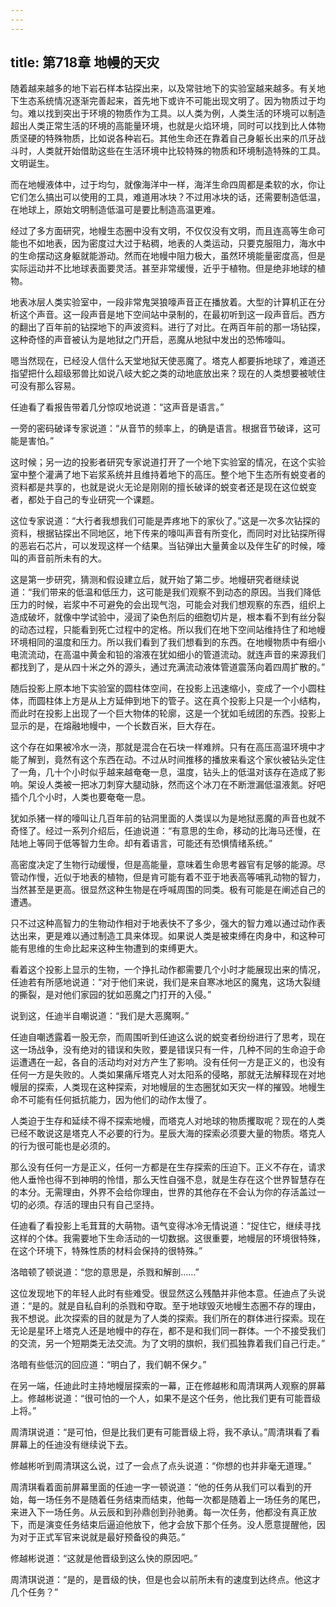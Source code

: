 ```yaml
---
---
---
```

title: 第718章 地幔的天灾
---



随着越来越多的地下岩石样本钻探出来，以及常驻地下的实验室越来越多。有关地下生态系统情况逐渐完善起来，首先地下或许不可能出现文明了。因为物质过于均匀。难以找到突出于环境的物质作为工具。以人类为例，人类生活的环境可以制造超出人类正常生活的环境的高能量环境，也就是火焰环境，同时可以找到比人体物质坚硬的特殊物质，比如说各种岩石。其他生命还在靠着自己身躯长出来的爪牙战斗时，人类就开始借助这些在生活环境中比较特殊的物质和环境制造特殊的工具。文明诞生。

而在地幔液体中，过于均匀，就像海洋中一样，海洋生命四周都是柔软的水，你让它们怎么搞出可以使用的工具，难道用冰块？不过用冰块的话，还需要制造低温，在地球上，原始文明制造低温可是要比制造高温更难。

经过了多方面研究，地幔生态圈中没有文明，不仅仅没有文明，而且连高等生命可能也不如地表，因为密度过大过于粘稠，地表的人类运动，只要克服阻力，海水中的生命摆动这身躯就能游动。然而在地幔中阻力极大，虽然环境能量密度高，但是实际运动并不比地球表面要灵活。甚至非常缓慢，近乎于植物。但是绝非地球的植物。

地表冰层人类实验室中，一段非常鬼哭狼嚎声音正在播放着。大型的计算机正在分析这个声音。这一段声音是地下空间站中录制的，在最初听到这一段声音后。西方的翻出了百年前的钻探地下的声波资料。进行了对比。在两百年前的那一场钻探，这种奇怪的声音被认为是地狱之门开启，恶魔从地狱中发出的恐怖嚎叫。

嗯当然现在，已经没人信什么天堂地狱天使恶魔了。塔克人都要拆地球了，难道还指望把什么超级邪兽比如说八岐大蛇之类的动地底放出来？现在的人类想要被唬住可没有那么容易。

任迪看了看报告带着几分惊叹地说道：“这声音是语言。”

一旁的密码破译专家说道：“从音节的频率上，的确是语言。根据音节破译，这可能是害怕。”

这时候；另一边的投影者研究专家说道打开了一个地下实验室的情况，在这个实验室中整个灌满了地下岩浆系统并且维持着地下的高压。整个地下生态所有蜕变者的资料都是共享的，也就是说火无论是刚刚的擅长破译的蜕变者还是现在这位蜕变者，都处于自己的专业研究一个课题。

这位专家说道：“大行者我想我们可能是弄疼地下的家伙了。”这是一次多次钻探的资料，根据钻探出不同地区，地下传来的嚎叫声音有所变化，而同时对比钻探所得的恶岩石芯片，可以发现这样一个结果。当钻弹出大量黄金以及伴生矿的时候，嚎叫的声音前所未有的大。

这是第一步研究，猜测和假设建立后，就开始了第二步。地幔研究者继续说道：“我们带来的低温和低压力，这可能是我们观察不到动态的原因。当我们降低压力的时候，岩浆中不可避免的会出现气泡，可能会对我们想观察的东西，组织上造成破坏，就像中学试验中，浸润了染色剂后的细胞切片是，根本看不到有丝分裂的动态过程，只能看到死亡过程中的定格。所以我们在地下空间站维持住了和地幔环境相同的温度和压力。所以我们看到了我们想看到的东西。在地幔物质中有细小电流流动，在高温中黄金和铅的溶液在犹如细小的管道流动。就连声音的来源我们都找到了，是从四十米之外的源头，通过充满流动液体管道震荡向着四周扩散的。”

随后投影上原本地下实验室的圆柱体空间，在投影上迅速缩小，变成了一个小圆柱体，而圆柱体上方是从上方延伸到地下的管子。这在真个投影上只是一个小结构，而此时在投影上出现了一个巨大物体的轮廓，这是一个犹如毛绒团的东西。投影上显示的是，在熔融地幔中，一个长数百米，巨大存在。

这个存在如果被冷水一浇，那就是混合在石块一样难辨。只有在高压高温环境中才能了解到，竟然有这个东西在动。不过从时间推移的播放来看这个家伙被钻头定住了一角，几十个小时似乎越来越奄奄一息，温度，钻头上的低温对该存在造成了影响。架设人类被一把冰刀刺穿大腿动脉，然而这个冰刀在不断泄漏低温液氮。好吧插个几个小时，人类也要奄奄一息。

犹如杀猪一样的嚎叫让几百年前的钻洞里面的人类误以为是地狱恶魔的声音也就不奇怪了。经过一系列介绍后，任迪说道：“有意思的生命，移动的比海马还慢，在陆地上等同于低等智力生命。却有着语言，可能还有恐惧情绪系统。”

高密度决定了生物行动缓慢，但是高能量，意味着生命思考器官有足够的能源。尽管动作慢，近似于地表的植物，但是肯可能有着不亚于地表高等哺乳动物的智力，当然甚至是更高。很显然这种生物是在呼喊周围的同类。极有可能是在阐述自己的遭遇。

只不过这种高智力的生物动作相对于地表快不了多少，强大的智力难以通过动作表达出来，更是难以通过制造工具来体现。如果说人类是被束缚在肉身中，和这种可能有思维的生命比起来这种生物遭到的束缚更大。

看着这个投影上显示的生物，一个挣扎动作都需要几个小时才能展现出来的情况，任迪若有所感地说道：“对于他们来说，我们是来自寒冰地区的魔鬼，这场大裂缝的撕裂，是对他们家园的犹如恶魔之门打开的入侵。”

说到这，任迪半自嘲说道：“我们是大恶魔啊。”

任迪自嘲透露着一股无奈，而周围听到任迪这么说的蜕变者纷纷进行了思考，现在这一场战争，没有绝对的错误和失败，要是错误只有一件，几种不同的生命迫于命运遭遇在一起，各自的活动均对对方产生了影响。没有任何一方是正义的，也没有任何一方是失败的。人类如果痛斥塔克人对太阳系的侵略，那就无法解释现在对地幔层的探索，人类现在这种探索，对地幔层的生态圈犹如天灾一样的摧毁。地幔生命不可能有任何抵抗能力，因为他们的动作太慢了。

人类迫于生存和延续不得不探索地幔，而塔克人对地球的物质攫取呢？现在的人类已经不敢说这是塔克人不必要的行为。星辰大海的探索必须要大量的物质。塔克人的行为很可能也是必须的。

那么没有任何一方是正义，任何一方都是在生存探索的压迫下。正义不存在，请求他人垂怜也得不到神明的怜惜，那么天性自强不息，就是生存在这个世界智慧存在的本分。无需理由，外界不会给你理由，世界的其他存在不会认为你的存活盖过一切的必须。存活的理由只有自己坚持。

任迪看了看投影上毛茸茸的大萌物。语气变得冰冷无情说道：“捉住它，继续寻找这样的个体。我需要地下生命活动的一切数据。这很重要，地幔层的环境很特殊，在这个环境下，特殊性质的材料会保持的很特殊。”

洛暗顿了顿说道：“您的意思是，杀戮和解剖……”

这位发现地下的年轻人此时有些难受。很显然这么残酷并非他本意。任迪点了头说道：“是的。就是自私自利的杀戮和夺取。至于地球毁灭地幔生态圈不存的理由，我不想说。此次探索的目的就是为了人类的探索。我们所在的群体进行探索。现在无论是星环上塔克人还是地幔中的存在，都不是和我们同一群体。一个不接受我们的交流，另一个短期类无法交流。为了文明的旗帜，我们孤独靠着我们自己行走。”

洛暗有些低沉的回应道：“明白了，我们朝不保夕。”

在另一端，任迪此时主持地幔层探索的一幕，正在修越彬和周清琪两人观察的屏幕上。修越彬说道：“很可怕的一个人，如果不是这个任务，他比我们更有可能晋级上将。”

周清琪说道：“是可怕，但是比我们更有可能晋级上将，我不承认。”周清琪看了看屏幕上的任迪没有继续说下去。

修越彬听到周清琪这么说，过了一会点了点头说道：“你想的也并非毫无道理。”

周清琪看着面前屏幕里面的任迪一字一顿说道：“他的任务从我们可以看到的开始，每一场任务不是随着任务结束而结束，他每一次都是随着上一场任务的尾巴，来进入下一场任务。从云辰和到孙鼎创到孙驰勇。每一次任务，他都没有真正放下，而是演变任务结束后逼迫他放下，他才会放下那个任务。没人愿意提醒他，因为对于正式军官来说就是最好预备役的典范。”

修越彬说道：“这就是他晋级到这么快的原因吧。”

周清琪说道：“是的，是晋级的快，但是也会以前所未有的速度到达终点。他这才几个任务？”
